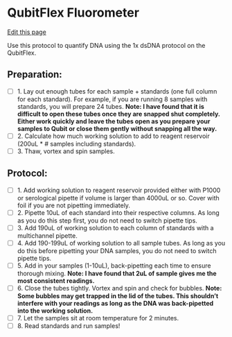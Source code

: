 # QubitFlex Fluorometer

[Edit this page](https://github.com/remygatins/GatinsLab/edit/main/lab_equip_qubit.qmd)

Use this protocol to quantify DNA using the 1x dsDNA protocol on the QubitFlex.

## Preparation:
- [ ] 1. Lay out enough tubes for each sample + standards (one full column for each standard). For example, if you are running 8 samples with standards, you will prepare 24 tubes. 
      **Note: I have found that it is difficult to open these tubes once they are snapped shut completely. Either work quickly and leave the tubes open as you prepare your samples to Qubit or close them gently without snapping all the way.**
- [ ] 2. Calculate how much working solution to add to reagent reservoir (200uL * # samples including standards). 
- [ ] 3. Thaw, vortex and spin samples.

## Protocol:
- [ ] 1. Add working solution to reagent reservoir provided either with P1000 or serological pipette if volume is larger than 4000uL or so. Cover with foil if you are not pipetting immediately.
- [ ] 2. Pipette 10uL of each standard into their respective columns. As long as you do this step first, you do not need to switch pipette tips.
- [ ] 3. Add 190uL of working solution to each column of standards with a multichannel pipette.
- [ ] 4. Add 190-199uL of working solution to all sample tubes. As long as you do this before pipetting your DNA samples, you do not need to switch pipette tips.
- [ ] 5. Add in your samples (1-10uL), back-pipetting each time to ensure thorough mixing. 
        **Note: I have found that 2uL of sample gives me the most consistent readings.**
- [ ] 6. Close the tubes tightly. Vortex and spin and check for bubbles. 
        **Note: Some bubbles may get trapped in the lid of the tubes. This shouldn't interfere with your readings as long as the DNA was back-pipetted into the working solution.**
- [ ] 7. Let the samples sit at room temperature for 2 minutes.
- [ ] 8. Read standards and run samples!
